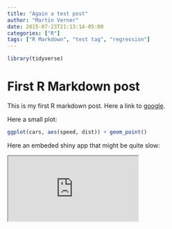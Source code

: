 ```yaml
---
title: "Again a test post"
author: "Martin Verner"
date: 2015-07-23T21:13:14-05:00
categories: ["R"]
tags: ["R Markdown", "test tag", "regression"]
---
```


```r
library(tidyverse)
```

# First R Markdown post

This is my first R markdown post. Here a link to [google](www.google.com).

Here a small plot:

```r
ggplot(cars, aes(speed, dist)) + geom_point()
```

Here an embeded shiny app that might be quite slow:

<iframe src="http://212.237.210.137:3838/covid_cases_by_continent/"> </iframe>